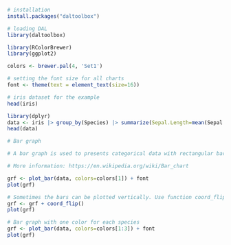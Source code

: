 ```r
# installation 
install.packages("daltoolbox")

# loading DAL
library(daltoolbox) 
```

```r
library(RColorBrewer)
library(ggplot2)

colors <- brewer.pal(4, 'Set1')

# setting the font size for all charts
font <- theme(text = element_text(size=16))
```

```r
# iris dataset for the example
head(iris)
```

```r
library(dplyr)
data <- iris |> group_by(Species) |> summarize(Sepal.Length=mean(Sepal.Length))
head(data)
```

```r
# Bar graph

# A bar graph is used to presents categorical data with rectangular bars with heights or lengths proportional to the values that they represent. 

# More information: https://en.wikipedia.org/wiki/Bar_chart

grf <- plot_bar(data, colors=colors[1]) + font
plot(grf)
```

```r
# Sometimes the bars can be plotted vertically. Use function coord_flip() for that.
grf <- grf + coord_flip()
plot(grf)
```

```r
# Bar graph with one color for each species
grf <- plot_bar(data, colors=colors[1:3]) + font
plot(grf)
```

